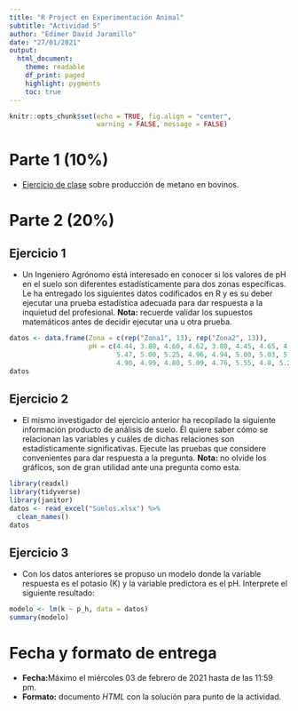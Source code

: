```yaml
---
title: "R Project en Experimentación Animal"
subtitle: "Actividad 5"
author: "Edimer David Jaramillo"
date: "27/01/2021"
output:
  html_document:
    theme: readable
    df_print: paged
    highlight: pygments
    toc: true
---
```


```r
knitr::opts_chunk$set(echo = TRUE, fig.align = "center",
                      warning = FALSE, message = FALSE)
```

# Parte 1 (10%)

- [Ejercicio de clase](https://rproject-udea.netlify.app/temas/11-experimento-1/11-experimento-1#11) sobre producción de metano en bovinos.

# Parte 2 (20%)

## Ejercicio 1

- Un Ingeniero Agrónomo está interesado en conocer si los valores de pH en el suelo son diferentes estadísticamente para dos zonas específicas. Le ha entregado los siguientes datos codificados en R y es su deber ejecutar una prueba estadística adecuada para dar respuesta a la inquietud del profesional. **Nota:** recuerde validar los supuestos matemáticos antes de decidir ejecutar una u otra prueba.

```r
datos <- data.frame(Zona = c(rep("Zona1", 13), rep("Zona2", 13)),
                    pH = c(4.44, 3.80, 4.60, 4.62, 3.80, 4.45, 4.65, 4.1, 4.59,
                           5.47, 5.00, 5.25, 4.96, 4.94, 5.00, 5.03, 5.27, 5.19,
                           4.90, 4.99, 4.80, 5.09, 4.76, 5.55, 4.8, 5.25))
datos
```

## Ejercicio 2

- El mismo investigador del ejercicio anterior ha recopilado la siguiente información producto de análisis de suelo. Él quiere saber cómo se relacionan las variables y cuáles de dichas relaciones son estadísticamente significativas. Ejecute las pruebas que considere convenientes para dar respuesta a la pregunta. **Nota:** no olvide los gráficos, son de gran utilidad ante una pregunta como esta.

```r
library(readxl)
library(tidyverse)
library(janitor)
datos <- read_excel("Suelos.xlsx") %>% 
  clean_names()
datos
```

## Ejercicio 3

- Con los datos anteriores se propuso un modelo donde la variable respuesta es el potasio (K) y la variable predictora es el pH. Interprete el siguiente resultado:

```r
modelo <- lm(k ~ p_h, data = datos)
summary(modelo)
```



# Fecha y formato de entrega

- **Fecha:**Máximo el miércoles 03 de febrero de 2021 hasta de las 11:59 pm.
- **Formato:** documento *HTML* con la solución para punto de la actividad.